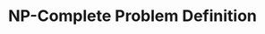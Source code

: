 ---
id: "alg_mq_002"
questionType: "MULTIPLE_CHOICE"
title: "NP-Complete Problem Definition"
description: "Which of the following best describes an NP-Complete problem?"
difficulty: "HARD"
category: "Algorithms"
options:
  - "Solvable in polynomial time"
  - "Verifiable in polynomial time and as hard as any problem in NP"
  - "Requires exponential time to verify"
  - "Cannot be solved or verified"
correctAnswer: 1
---
